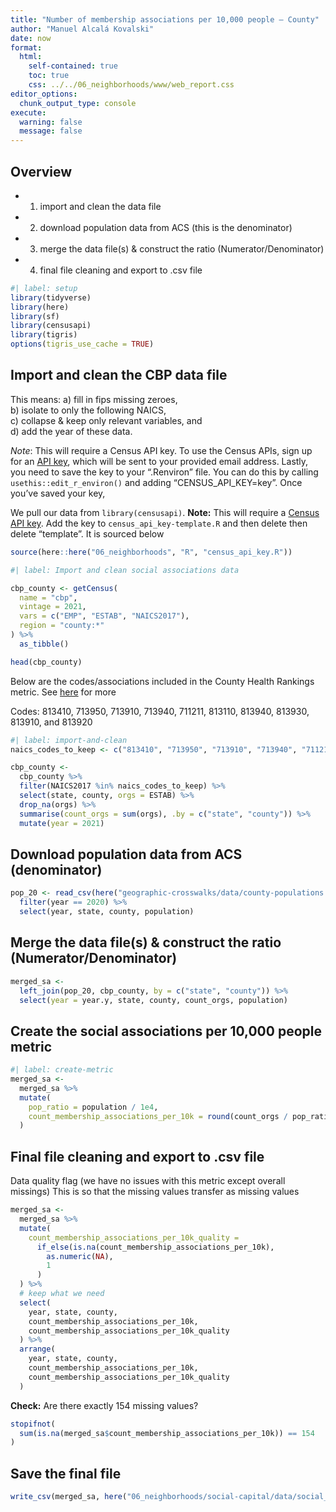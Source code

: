 ```yaml
---
title: "Number of membership associations per 10,000 people — County"
author: "Manuel Alcalá Kovalski"
date: now
format:
  html:
    self-contained: true
    toc: true
    css: ../../06_neighborhoods/www/web_report.css
editor_options: 
  chunk_output_type: console
execute:
  warning: false
  message: false
---
```


## Overview


- (1) import and clean the data file

- (2) download population data from ACS (this is the denominator)

- (3) merge the data file(s) & construct the ratio (Numerator/Denominator)

- (4) final file cleaning and export to .csv file

```r
#| label: setup
library(tidyverse)
library(here)
library(sf)
library(censusapi)
library(tigris)
options(tigris_use_cache = TRUE)
```

## Import and clean the CBP data file

This means: 
a) fill in fips missing zeroes,\
b) isolate to only the following NAICS,\
c) collapse & keep only relevant variables, and\
d) add the year of these data.

*Note*: This will require a Census API key. To use the Census APIs, sign up for an [API key](https://api.census.gov/data/key_signup.html), which will be sent to your provided email address. Lastly, you need to save the key to your ".Renviron" file. You can do this by calling `usethis::edit_r_environ()` and adding "CENSUS_API_KEY=key". Once you've saved your key,

We pull our data from `library(censusapi)`. **Note:** This will require a [Census API key](https://api.census.gov/data/key_signup.html). Add the key to `census_api_key-template.R` and then delete then delete "template". It is sourced below 

```r
source(here::here("06_neighborhoods", "R", "census_api_key.R"))
```

```r
#| label: Import and clean social associations data

cbp_county <- getCensus(
  name = "cbp",
  vintage = 2021,
  vars = c("EMP", "ESTAB", "NAICS2017"),
  region = "county:*"
) %>%
  as_tibble()

head(cbp_county)
```


Below are the codes/associations included in the County Health Rankings metric. See [here](https://www.countyhealthrankings.org/explore-health-rankings/county-health-rankings-model/health-factors/social-economic-factors/family-and-social-support/social-associations?year=2022) for more

Codes: 813410, 713950, 713910, 713940, 711211, 813110, 813940, 813930, 813910, and 813920

```r
#| label: import-and-clean
naics_codes_to_keep <- c("813410", "713950", "713910", "713940", "711211", "813110", "813940", "813930", "813910", "813920")

cbp_county <-
  cbp_county %>%
  filter(NAICS2017 %in% naics_codes_to_keep) %>%
  select(state, county, orgs = ESTAB) %>%
  drop_na(orgs) %>%
  summarise(count_orgs = sum(orgs), .by = c("state", "county")) %>%
  mutate(year = 2021)
```


## Download population data from ACS (denominator)

```r
pop_20 <- read_csv(here("geographic-crosswalks/data/county-populations.csv")) %>%
  filter(year == 2020) %>%
  select(year, state, county, population)
```

## Merge the data file(s) & construct the ratio (Numerator/Denominator)

```r
merged_sa <-
  left_join(pop_20, cbp_county, by = c("state", "county")) %>%
  select(year = year.y, state, county, count_orgs, population)
```

## Create the social associations per 10,000 people metric

```r
#| label: create-metric
merged_sa <-
  merged_sa %>%
  mutate(
    pop_ratio = population / 1e4,
    count_membership_associations_per_10k = round(count_orgs / pop_ratio, digits = 1)
  )
```


## Final file cleaning and export to .csv file

Data quality flag (we have no issues with this metric except overall missings) This is so that the missing values transfer as missing values

```r
merged_sa <-
  merged_sa %>%
  mutate(
    count_membership_associations_per_10k_quality =
      if_else(is.na(count_membership_associations_per_10k),
        as.numeric(NA),
        1
      )
  ) %>%
  # keep what we need
  select(
    year, state, county,
    count_membership_associations_per_10k,
    count_membership_associations_per_10k_quality
  ) %>%
  arrange(
    year, state, county,
    count_membership_associations_per_10k,
    count_membership_associations_per_10k_quality
  )
```

**Check:** Are there exactly 154 missing values?

```r
stopifnot(
  sum(is.na(merged_sa$count_membership_associations_per_10k)) == 154
)
```

## Save the final file

```r
write_csv(merged_sa, here("06_neighborhoods/social-capital/data/social_associations_county_2021.csv"))
```
